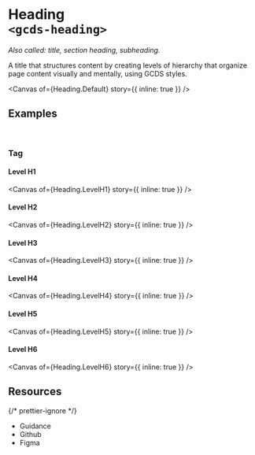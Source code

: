 
<Meta of={Heading} name="Overview" />

# Heading<br/>`<gcds-heading>`

_Also called: title, section heading, subheading._

A title that structures content by creating levels of hierarchy that organize page content visually and mentally, using GCDS styles.

<Canvas of={Heading.Default} story={{ inline: true }} />

## Examples

<br />

### Tag

#### Level H1

<Canvas of={Heading.LevelH1} story={{ inline: true }} />

#### Level H2

<Canvas of={Heading.LevelH2} story={{ inline: true }} />

#### Level H3

<Canvas of={Heading.LevelH3} story={{ inline: true }} />

#### Level H4

<Canvas of={Heading.LevelH4} story={{ inline: true }} />

#### Level H5

<Canvas of={Heading.LevelH5} story={{ inline: true }} />

#### Level H6

<Canvas of={Heading.LevelH6} story={{ inline: true }} />

## Resources

{/* prettier-ignore */}
<ul className="resources-list">
  <li>
    <gcds-link size="regular" href="https://design-system.alpha.canada.ca/en/components/heading" target="_blank">Guidance</gcds-link>
  </li>
  <li>
    <gcds-link size="regular" href="https://github.com/cds-snc/gcds-components/tree/main/packages/web/src/components/gcds-heading" target="_blank">Github</gcds-link>
  </li>
  <li>
    <gcds-link size="regular" href="https://www.figma.com/file/mh2maMG2NBtk41k1O1UGHV/Canadian-Digital-Service%E2%80%A8---GC-Design-System?type=design&node-id=9439-44&mode=design&t=b56h1sxHtt4GJZod-0" target="_blank">Figma</gcds-link>
  </li>
</ul>
